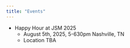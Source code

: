 ```yaml
---
title: "Events"
---
```


+ Happy Hour at JSM 2025
  + August 5th, 2025, 5-630pm Nashville, TN
  + Location TBA
